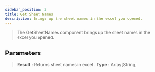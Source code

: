 ```yaml
---
sidebar_position: 3
title: Get Sheet Names
description: Brings up the sheet names in the excel you opened.
---
```

> The GetSheetNames component brings up the sheet names in the excel you opened.

## Parameters

> **Result** : Returns sheet names in excel . **Type** : Array[String]
